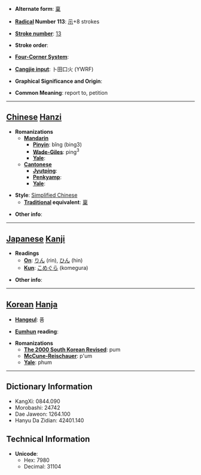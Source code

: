 * '''Alternate form''': [[稟]]

* '''[[Wiktionary:Chinese radical index| Radical]] Number 113''': [[Wiktionary:Chinese radical index 示|示]]+8 strokes

* '''[[Wiktionary:Chinese total strokes index|Stroke number]]''': [[Wiktionary:Chinese total strokes index 13|13]]

* '''Stroke order''': 

* '''[[Wiktionary:Chinese four corner index|Four-Corner System]]''': 

* '''[[Wiktionary:Chinese Cangjie index|Cangjie input]]''': 卜田口火 (YWRF)

* '''Graphical Significance and Origin''': 

* '''Common Meaning''': report to, petition

----

== [[Chinese]] [[Hanzi]] ==

* '''Romanizations'''
** '''[[Mandarin]]'''
*** '''[[Pinyin]]''': bǐng (bing3)
*** '''[[Wade-Giles]]''': ping<sup>3</sup>
*** '''[[Yale]]''': 
** '''[[Cantonese]]'''
*** '''[[Jyutping]]''':
*** '''[[Penkyamp]]''': 
*** '''[[Yale]]''': 

* '''Style''': [[Simplified Chinese]] 
** '''[[Traditional Chinese|Traditional]] equivalent''': [[稟]]

* '''Other info''': 

----

== [[Japanese]] [[Kanji]] ==

* '''Readings'''
** '''[[On]]''': [[りん]] (rin), [[ひん]] (hin)
** '''[[Kun]]''': [[こめぐら]] (komegura)

* '''Other info''':  

----

== [[Korean]] [[Hanja]] ==

* '''[[Hangeul]]''': 품

* '''[[Eumhun]] reading''': 

* '''Romanizations'''
** '''[[The 2000 South Korean Revised Romanization|The 2000 South Korean Revised]]''': pum
** '''[[McCune-Reischauer]]''': p'um
** '''[[Yale]]''': phum

----

== Dictionary Information ==

* KangXi: 0844.090
* Morobashi: 24742
* Dae Jaweon: 1264.100
* Hanyu Da Zidian: 42401.140

== Technical Information ==

* '''Unicode''':
** Hex: 7980
** Decimal: 31104